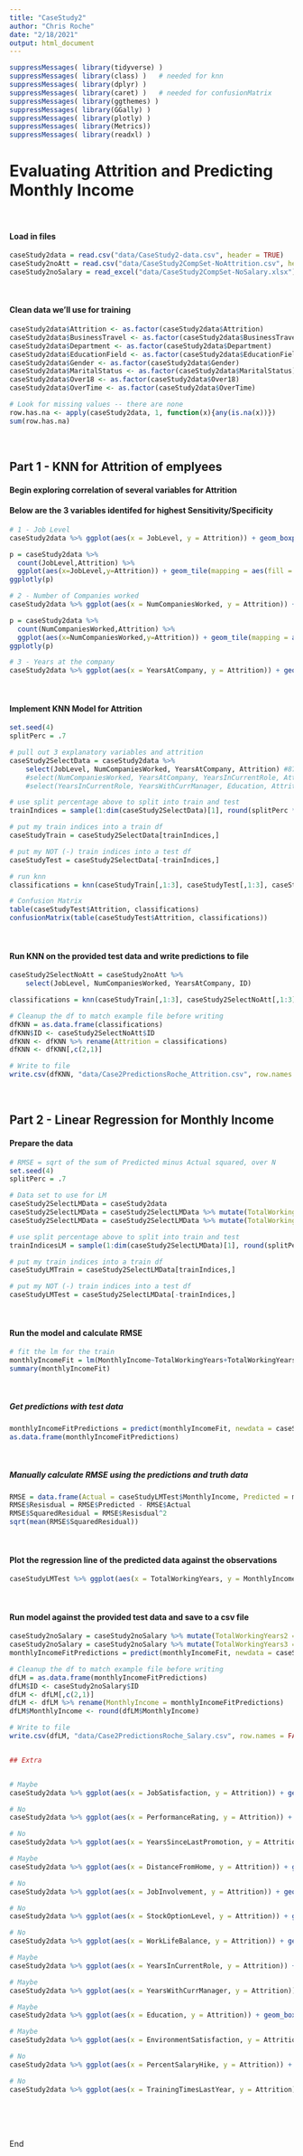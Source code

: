 ```yaml
---
title: "CaseStudy2"
author: "Chris Roche"
date: "2/18/2021"
output: html_document
---
```


```r
suppressMessages( library(tidyverse) )
suppressMessages( library(class) )   # needed for knn
suppressMessages( library(dplyr) )
suppressMessages( library(caret) )   # needed for confusionMatrix
suppressMessages( library(ggthemes) )
suppressMessages( library(GGally) )
suppressMessages( library(plotly) )
suppressMessages( library(Metrics))
suppressMessages( library(readxl) )

```

# Evaluating Attrition and Predicting Monthly Income
<br />  

#### Load in files
```r
caseStudy2data = read.csv("data/CaseStudy2-data.csv", header = TRUE)
caseStudy2noAtt = read.csv("data/CaseStudy2CompSet-NoAttrition.csv", header = TRUE)
caseStudy2noSalary = read_excel("data/CaseStudy2CompSet-NoSalary.xlsx")
```
<br />  

#### Clean data we'll use for training
```r
caseStudy2data$Attrition <- as.factor(caseStudy2data$Attrition)
caseStudy2data$BusinessTravel <- as.factor(caseStudy2data$BusinessTravel)
caseStudy2data$Department <- as.factor(caseStudy2data$Department)
caseStudy2data$EducationField <- as.factor(caseStudy2data$EducationField)
caseStudy2data$Gender <- as.factor(caseStudy2data$Gender)
caseStudy2data$MaritalStatus <- as.factor(caseStudy2data$MaritalStatus)
caseStudy2data$Over18 <- as.factor(caseStudy2data$Over18)
caseStudy2data$OverTime <- as.factor(caseStudy2data$OverTime)

# Look for missing values -- there are none
row.has.na <- apply(caseStudy2data, 1, function(x){any(is.na(x))})
sum(row.has.na)
```
<br />  

## Part 1 - KNN for Attrition of emplyees
#### Begin exploring correlation of several variables for Attrition
#### Below are the 3 variables identifed for highest Sensitivity/Specificity
```r
# 1 - Job Level
caseStudy2data %>% ggplot(aes(x = JobLevel, y = Attrition)) + geom_boxplot() + ggtitle("Job Level vs Attrition")

p = caseStudy2data %>% 
  count(JobLevel,Attrition) %>% 
  ggplot(aes(x=JobLevel,y=Attrition)) + geom_tile(mapping = aes(fill = n)) + ggtitle("Job Level vs Attrition")
ggplotly(p)

# 2 - Number of Companies worked
caseStudy2data %>% ggplot(aes(x = NumCompaniesWorked, y = Attrition)) + geom_boxplot() + ggtitle("Number of Companies Worked vs Attrition")

p = caseStudy2data %>% 
  count(NumCompaniesWorked,Attrition) %>% 
  ggplot(aes(x=NumCompaniesWorked,y=Attrition)) + geom_tile(mapping = aes(fill = n)) + ggtitle("Number of Companies Worked vs Attrition")
ggplotly(p)

# 3 - Years at the company
caseStudy2data %>% ggplot(aes(x = YearsAtCompany, y = Attrition)) + geom_boxplot() + ggtitle("Years at Company vs Attrition")

```
<br />  

#### Implement KNN Model for Attrition
```r
set.seed(4)
splitPerc = .7

# pull out 3 explanatory variables and attrition
caseStudy2SelectData = caseStudy2data %>% 
    select(JobLevel, NumCompaniesWorked, YearsAtCompany, Attrition) #87,67
    #select(NumCompaniesWorked, YearsAtCompany, YearsInCurrentRole, Attrition) #87,50
    #select(YearsInCurrentRole, YearsWithCurrManager, Education, Attrition) #87,50

# use split percentage above to split into train and test
trainIndices = sample(1:dim(caseStudy2SelectData)[1], round(splitPerc * dim(caseStudy2SelectData)[1]))

# put my train indices into a train df
caseStudyTrain = caseStudy2SelectData[trainIndices,]

# put my NOT (-) train indices into a test df
caseStudyTest = caseStudy2SelectData[-trainIndices,]

# run knn
classifications = knn(caseStudyTrain[,1:3], caseStudyTest[,1:3], caseStudyTrain$Attrition, k = 5, prob = TRUE)

# Confusion Matrix
table(caseStudyTest$Attrition, classifications)
confusionMatrix(table(caseStudyTest$Attrition, classifications))
```
<br />  

#### Run KNN on the provided test data and write predictions to file
```r
caseStudy2SelectNoAtt = caseStudy2noAtt %>% 
    select(JobLevel, NumCompaniesWorked, YearsAtCompany, ID)

classifications = knn(caseStudyTrain[,1:3], caseStudy2SelectNoAtt[,1:3], caseStudyTrain$Attrition, k = 5, prob = TRUE)

# Cleanup the df to match example file before writing
dfKNN = as.data.frame(classifications)
dfKNN$ID <- caseStudy2SelectNoAtt$ID
dfKNN <- dfKNN %>% rename(Attrition = classifications)
dfKNN <- dfKNN[,c(2,1)]

# Write to file
write.csv(dfKNN, "data/Case2PredictionsRoche_Attrition.csv", row.names = FALSE, quote=FALSE)
```
<br />  

## Part 2 - Linear Regression for Monthly Income
#### Prepare the data
```r
# RMSE = sqrt of the sum of Predicted minus Actual squared, over N
set.seed(4)
splitPerc = .7

# Data set to use for LM
caseStudy2SelectLMData = caseStudy2data
caseStudy2SelectLMData = caseStudy2SelectLMData %>% mutate(TotalWorkingYears2 = TotalWorkingYears^2)
caseStudy2SelectLMData = caseStudy2SelectLMData %>% mutate(TotalWorkingYears3 = TotalWorkingYears^3)

# use split percentage above to split into train and test
trainIndicesLM = sample(1:dim(caseStudy2SelectLMData)[1], round(splitPerc * dim(caseStudy2SelectLMData)[1]))

# put my train indices into a train df
caseStudyLMTrain = caseStudy2SelectLMData[trainIndices,]

# put my NOT (-) train indices into a test df
caseStudyLMTest = caseStudy2SelectLMData[-trainIndices,]
```
<br />  

#### Run the model and calculate RMSE
```r
# fit the lm for the train
monthlyIncomeFit = lm(MonthlyIncome~TotalWorkingYears+TotalWorkingYears2+TotalWorkingYears3, data = caseStudyLMTrain)
summary(monthlyIncomeFit)
```
<br />  

##### Get predictions with test data
```r
monthlyIncomeFitPredictions = predict(monthlyIncomeFit, newdata = caseStudyLMTest)
as.data.frame(monthlyIncomeFitPredictions)
```
<br />  

##### Manually calculate RMSE using the predictions and truth data
```r
RMSE = data.frame(Actual = caseStudyLMTest$MonthlyIncome, Predicted = monthlyIncomeFitPredictions)
RMSE$Resisdual = RMSE$Predicted - RMSE$Actual
RMSE$SquaredResidual = RMSE$Resisdual^2
sqrt(mean(RMSE$SquaredResidual))
```
<br />  

#### Plot the regression line of the predicted data against the observations
```r
caseStudyLMTest %>% ggplot(aes(x = TotalWorkingYears, y = MonthlyIncome)) + geom_point() + geom_line(data = caseStudyLMTest, aes( x = TotalWorkingYears, y = monthlyIncomeFitPredictions, col = "red"))

```
<br />  

#### Run model against the provided test data and save to a csv file
```r
caseStudy2noSalary = caseStudy2noSalary %>% mutate(TotalWorkingYears2 = TotalWorkingYears^2)
caseStudy2noSalary = caseStudy2noSalary %>% mutate(TotalWorkingYears3 = TotalWorkingYears^3)
monthlyIncomeFitPredictions = predict(monthlyIncomeFit, newdata = caseStudy2noSalary)

# Cleanup the df to match example file before writing
dfLM = as.data.frame(monthlyIncomeFitPredictions)
dfLM$ID <- caseStudy2noSalary$ID
dfLM <- dfLM[,c(2,1)]
dfLM <- dfLM %>% rename(MonthlyIncome = monthlyIncomeFitPredictions)
dfLM$MonthlyIncome <- round(dfLM$MonthlyIncome)

# Write to file
write.csv(dfLM, "data/Case2PredictionsRoche_Salary.csv", row.names = FALSE, quote=FALSE)
```


```r

```


```r
## Extra


# Maybe
caseStudy2data %>% ggplot(aes(x = JobSatisfaction, y = Attrition)) + geom_boxplot() + ggtitle("Job Satisfaction vs Attrition")

# No
caseStudy2data %>% ggplot(aes(x = PerformanceRating, y = Attrition)) + geom_boxplot() + ggtitle("Performance Rating vs Attrition")

# No
caseStudy2data %>% ggplot(aes(x = YearsSinceLastPromotion, y = Attrition)) + geom_boxplot() + ggtitle("Years Since Last Promotion vs Attrition")

# Maybe
caseStudy2data %>% ggplot(aes(x = DistanceFromHome, y = Attrition)) + geom_boxplot() + ggtitle("Commute vs Attrition")

# No
caseStudy2data %>% ggplot(aes(x = JobInvolvement, y = Attrition)) + geom_boxplot() + ggtitle("Job Involvement vs Attrition")

# No
caseStudy2data %>% ggplot(aes(x = StockOptionLevel, y = Attrition)) + geom_boxplot() + ggtitle("Stock Option Level vs Attrition")

# No
caseStudy2data %>% ggplot(aes(x = WorkLifeBalance, y = Attrition)) + geom_boxplot() + ggtitle("Work Life Balance vs Attrition")

# Maybe
caseStudy2data %>% ggplot(aes(x = YearsInCurrentRole, y = Attrition)) + geom_boxplot() + ggtitle("Years in Current Role vs Attrition")

# Maybe
caseStudy2data %>% ggplot(aes(x = YearsWithCurrManager, y = Attrition)) + geom_boxplot() + ggtitle("Years with Current Manager vs Attrition")

# Maybe
caseStudy2data %>% ggplot(aes(x = Education, y = Attrition)) + geom_boxplot() + ggtitle("Education vs Attrition")

# Maybe
caseStudy2data %>% ggplot(aes(x = EnvironmentSatisfaction, y = Attrition)) + geom_boxplot() + ggtitle("Environment Satisfaction vs Attrition")

# No
caseStudy2data %>% ggplot(aes(x = PercentSalaryHike, y = Attrition)) + geom_boxplot() + ggtitle("Percent Salary Hike vs Attrition")

# No
caseStudy2data %>% ggplot(aes(x = TrainingTimesLastYear, y = Attrition)) + geom_boxplot() + ggtitle("Training vs Attrition")
```



<br />  
<br />  

End
